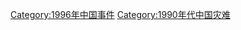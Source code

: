 {{Portal|中國}}
{{Year by category
|m=1
|c=9
|d=9
|y=6
|cat=中国灾难
|sortkey=China
|parent=20世纪各年中国灾难
|subcat=1996年各国灾难
}}

[[Category:1996年中国事件|Category:1996年中国事件]]
[[Category:1990年代中国灾难|Category:1990年代中国灾难]]